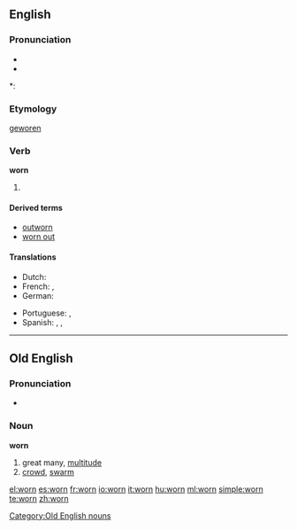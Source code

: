 ==English==

===Pronunciation===
* {{IPA|/woʊrn/|/wɔːrn/}}
* {{audio|en-us-worn.ogg|Audio (US)}}

*: {{rhymes|ɔː(r)n}}

===Etymology===
{{etyl|ang}} [[geworen]]

===Verb===
'''worn'''

# {{past participle of|[[wear]]}}

====Derived terms====
* [[outworn]]
* [[worn out]]

====Translations====
{{trans-top|past participle of wear}}
* Dutch: {{t+|nl|gedragen}}
* French: {{t+|fr|porté}}, {{t+|fr|usé}}
* German: {{t+|de|getragen}}
{{trans-mid}}
* Portuguese: {{t+|pt|usado}}, {{t+|pt|vestido}}
* Spanish: {{t-|es|usado}}, {{t-|es|puesto}}, {{t-|es|portado}}
{{trans-bottom}}

----

==Old English==

===Pronunciation===
* {{IPA|/worn/|lang=ang}}

===Noun===
'''worn''' {{m}}

# great many, [[multitude]]
# [[crowd]], [[swarm]]

[[Category:Old English nouns]]

[[el:worn]]
[[es:worn]]
[[fr:worn]]
[[io:worn]]
[[it:worn]]
[[hu:worn]]
[[ml:worn]]
[[simple:worn]]
[[te:worn]]
[[zh:worn]]